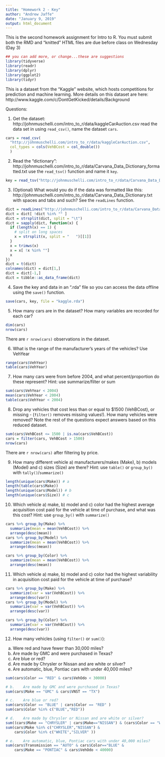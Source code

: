 ```yaml
---
title: "Homework 2 - Key"
author: "Andrew Jaffe"
date: "January 9, 2019"
output: html_document
---
```


This is the second homework assignment for Intro to R. You must submit both the RMD and "knitted" HTML files are due before class on Wednesday (Day 3)

```r
## you can add more, or change...these are suggestions
library(tidyverse)
library(readr)
library(dplyr)
library(ggplot2)
library(tidyr)
```

This is a dataset from the "Kaggle" website, which hosts competitions for prediction and machine learning. More details on this dataset are here: http://www.kaggle.com/c/DontGetKicked/details/Background

Questions: 

1)	Get the dataset: http://johnmuschelli.com/intro_to_r/data/kaggleCarAuction.csv
read the data set in using `read_csv()`, name the dataset `cars`.

```r
cars = read_csv(
  "http://johnmuschelli.com/intro_to_r/data/kaggleCarAuction.csv",
  col_types = cols(VehBCost = col_double())
  )
```

2)	Read the "dictionary": http://johnmuschelli.com/intro_to_r/data/Carvana_Data_Dictionary_formatted.txt
use the `read_tsv()` function and name it `key`. 

```r
key = read_tsv("http://johnmuschelli.com/intro_to_r/data/Carvana_Data_Dictionary_formatted.txt")
```

3) (Optional) What would you do if the data was formatted like this: http://johnmuschelli.com/intro_to_r/data/Carvana_Data_Dictionary.txt with spaces and tabs and such?  See the `readLines` function.

```r
dict = readLines("http://johnmuschelli.com/intro_to_r/data/Carvana_Data_Dictionary.txt")
dict = dict[ !dict %in% "" ]
dict = strsplit(dict, split = "\t")
dict = sapply(dict, function(x) {
  if (length(x) == 1) {
    # split on long spaces
    x = strsplit(x, split = "   ")[[1]]
  }
  x = trimws(x)
  x = x[ !x %in% ""]
  x
})
dict = t(dict)
colnames(dict) = dict[1,]
dict = dict[-1,]
dict = tibble::as_data_frame(dict)
```

4) Save the key and data in an ".rda" file so you can access the data offline using the `save()` function. 

```r
save(cars, key, file = "kaggle.rda")
```

5)	How many cars are in the dataset? How many variables are recorded for each car?

```r
dim(cars)
nrow(cars)
```

There are `r nrow(cars)` observations in the dataset.

6) What is the range of the manufacturer's years of the vehicles? Use VehYear

```r
range(cars$VehYear)
table(cars$VehYear)
```

7) How many cars were from before 2004, and what percent/proportion do these represent? Hint: use summarize/filter or sum

```r
sum(cars$VehYear < 2004)
mean(cars$VehYear < 2004)
table(cars$VehYear < 2004)
```

8) Drop any vehicles that cost less than or equal to $1500 (VehBCost), or missing - (`filter()` removes missing values!). How many vehicles were removed? 
Note the rest of the questions expect answers based on this reduced dataset.

```r
sum(cars$VehBCost <= 1500 | is.na(cars$VehBCost))
cars = filter(cars, VehBCost > 1500)
nrow(cars)
```

There are `r nrow(cars)` after filtering by price.

9) How many different vehicle a) manufacturers/makes (Make), b) models (Model) and c) sizes (Size) are there? Hint: use `table()` or `group_by()` with `tally()`/`summarize()`

```r
length(unique(cars$Make)) # a
length(table(cars$Make))
length(unique(cars$Model)) # b
length(unique(cars$Size)) # c
```

10)	Which vehicle a) make, b) model and c) color had the highest average acquisition cost paid for the vehicle at time of purchase, and what was this cost? Hint: use  `group_by()` with `summarize()`

```r
cars %>% group_by(Make) %>% 
  summarize(mean = mean(VehBCost)) %>% 
  arrange(desc(mean))
cars %>% group_by(Model) %>% 
  summarize(mean = mean(VehBCost)) %>% 
  arrange(desc(mean))

cars %>% group_by(Color) %>% 
  summarize(mean = mean(VehBCost)) %>% 
  arrange(desc(mean))
```

11)	Which vehicle a) make, b) model and c) color had the highest variability in acquisition cost paid for the vehicle at time of purchase?

```r
cars %>% group_by(Make) %>% 
  summarize(var = var(VehBCost)) %>% 
  arrange(desc(var))
cars %>% group_by(Model) %>% 
  summarize(var = var(VehBCost)) %>% 
  arrange(desc(var))

cars %>% group_by(Color) %>% 
  summarize(var = var(VehBCost)) %>% 
  arrange(desc(var))
```

12)	 How many vehicles (using `filter()` or `sum()`):
 a. Were red and have fewer than 30,000 miles?
 b. Are made by GMC and were purchased in Texas? 
 c. Are blue or red?
 d. Are made by Chrysler or Nissan and are white or silver?
 e. Are automatic, blue, Pontiac cars with under 40,000 miles? 
 
```r
sum(cars$Color == "RED" & cars$VehOdo < 30000)

# b.	Are made by GMC and were purchased in Texas? 
sum(cars$Make == "GMC" & cars$VNST == "TX")

# c.	Are blue or red?
sum(cars$Color == "BLUE" | cars$Color == "RED" )
sum(cars$Color %in% c("BLUE","RED"))

# d.	Are made by Chrysler or Nissan and are white or silver? 
sum((cars$Make == "CHRYSLER" | cars$Make=="NISSAN") & (cars$Color == "WHITE" | cars$Color == "WHITE" ))
sum(cars$Make %in% c("CHRYSLER","NISSAN") & 
	cars$Color %in% c("WHITE","SILVER" ))

# e.	Are automatic, blue, Pontiac cars with under 40,000 miles? 
sum(cars$Transmission == "AUTO" & cars$Color=="BLUE" & 
	cars$Make == "PONTIAC" & cars$VehOdo < 40000)

```
